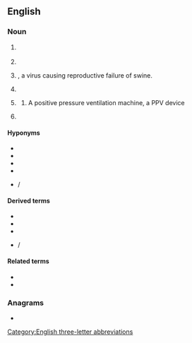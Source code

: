 ==English==

===Noun===
{{en-noun|~}}

# {{lb|en|television}} {{initialism of|en|pay-per-view}}
# {{initialism of|en|[[purchase]] [[price]] [[variance]]}}
# {{lb|en|biology}} {{taxlink|Porcine parvovirus|species|noshow=1}}, a virus causing reproductive failure of swine.
# {{lb|en|polymers}} {{initialism of|en|polyphenylene vinylene}}
# {{lb|en|medicine}} {{abbreviation of|en|positive pressure ventilation}}
## {{lb|en|countable|by extension}} A positive pressure ventilation machine, a PPV device
# {{lb|en|policing}} {{abbreviation of|en|[[police]] [[pursuit]] [[vehicle]]}}

====Hyponyms====
{{sense|positive pressure ventilation}}
* {{l|en|ventilator}}
* {{l|en|HFPPV|gloss=high frequency positive pressure ventilation}}
* {{l|en|IPPV|gloss=intermittent positive pressure ventilation}}
* {{l|en|NPPV|gloss=noninvasive positive pressure ventilation}}
* {{l|en|NiPPV}} / {{l|en|NIPPV|gloss=non-invasive positive pressure ventilation}}

====Derived terms====
{{sense|positive pressure ventilation}}
* {{l|en|HFPPV|gloss=high frequency positive pressure ventilation}}
* {{l|en|IPPV|gloss=intermittent positive pressure ventilation}}
* {{l|en|NPPV|gloss=noninvasive positive pressure ventilation}}
* {{l|en|NiPPV}} / {{l|en|NIPPV|gloss=non-invasive positive pressure ventilation}}

====Related terms====
{{sense|positive pressure ventilation}}
* {{l|en|NPV|gloss=negative pressure ventilation}}
* {{l|en|NIV|gloss=non-invasive ventilation}}

===Anagrams===
* {{anagrams|en|a=ppv|PVP}}

[[Category:English three-letter abbreviations]]